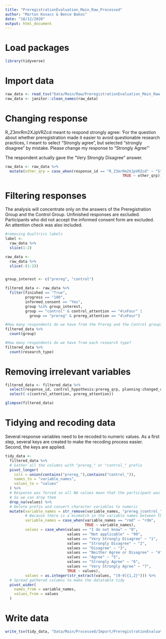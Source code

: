 ```yaml
---
title: "PreregistrationEvaluation_Main_Raw_Processed"
author: "Marton Kovacs & Bence Bakos"
date: "18/12/2020"
output: html_document
---
```


# Load packages

```r
library(tidyverse)
```

# Import data

```r
raw_data <- read_tsv("Data/Main/Raw/PreregistrationEvaluation_Main_Raw.tsv")
raw_data <- janitor::clean_names(raw_data)
```

# Changing response

R_Z3mrRm2XJpVRZcd  meant to respond strongly agree: 'For the question about whether preregistration made it easier to avoid questionable research practices, I meant to select "Strongly agree", but selected "strongly disagree" by mistake. Please change my response to "Strongly Agree"'

The respondent actually gave the "Very Strongly Disagree" answer.

```r
raw_data <- raw_data %>%
  mutate(other_qrp = case_when(response_id == "R_Z3mrRm2XJpVRZcd" ~ "Strongly Agree",
                                                     TRUE ~ other_qrp))
```


# Filtering responses

The analysis will concentrate only on the answers of the Preregistration Group and the Control Group. Unfinished responses are excluded. Participants who did not accept the informed consent form are excluded. An attention check was also included.

```r
#removing Qualtrics labels
label <-
  raw_data %>% 
  slice(1:2)

raw_data <-
  raw_data %>% 
  slice(-(1:2))


group_interest <- c("prereg", "control")

filtered_data <- raw_data %>% 
  filter(finished == "True",
         progress == "100",
         informed_consent == "Yes",
         group %in% group_interest,
         group == "control" & control_attention == "4\nFour" | 
           group == "prereg" & prereg_attention == "4\nFour")

#How many respondents do we have from the Prereg and the Control groups?
filtered_data %>% 
  count(group)

#How many respondents do we have from each research type?
filtered_data %>% 
  count(research_type)
```

# Removing irrelevant variables

```r
filtered_data <- filtered_data %>% 
  select(response_id, control_hypothesis:prereg_qrp, planning:changed_comment) %>% 
  select(-c(control_attention, prereg_attention))

glimpse(filtered_data)
```

# Tidying and recoding data

Several response variables need to be recoded to numeric values. As a first step, several keys are created to make the recoding process easier. Second, the keys are applied.

```r
tidy_data <- 
  filtered_data %>% 
  # Gather all the columns with "prereg_" or "control_" prefix
  pivot_longer(
    cols = union(contains("prereg_"),contains("control_")),
    names_to = "variable_names",
    values_to = "values"
  ) %>% 
  # Response was forced so all NA values mean that the participant was not member of that group
  # So we can drop them
  drop_na(values) %>% 
  # Delete prefix and convert character variables to numeric
  mutate(variable_names = str_remove(variable_names, "prereg_|control_"),
         # Because there is a mismatch in the variable names between the control and prereg group
         variable_names = case_when(variable_names == "rmd" ~ "rdm",
                                    TRUE ~ variable_names),
         values = case_when(values == "I do not know" ~ "0",
                            values == "Not applicable" ~ "99",
                            values == "Very Strongly Disagree" ~ "1",
                            values == "Strongly Disagree" ~ "2",
                            values == "Disagree" ~ "3",
                            values == "Neither Agree or Disagree" ~ "4",
                            values == "Agree" ~ "5",
                            values == "Strongly Agree" ~ "6",
                            values == "Very Strongly Agree" ~ "7",
                            TRUE ~ values),
         values = as.integer(str_extract(values, "[0-9]{1,2}"))) %>% 
  # Spread gathered columns to make the datatable tidy
  pivot_wider(
    names_from = variable_names,
    values_from = values
  )
```


# Write data

```r
write_tsv(tidy_data, "Data/Main/Processed/Import/PreregistrationEvaluation_Main_Processed.tsv")
```